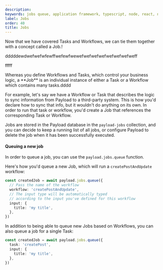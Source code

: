 ```yaml
---
description: 
keywords: jobs queue, application framework, typescript, node, react, nextjs
label: Jobs
order: 40
title: Jobs
---
```


Now that we have covered Tasks and Workflows, we can tie them together with a concept called a Job.!

dddddewdwefwefwfewffwefewfwewefwefwefwefwefwefwefweff

fffff

<Banner type="default">
  Whereas you define Workflows and Tasks, which control your business logic, a **Job** is an individual instance of either a Task or a Workflow which contains many tasks.dddd
</Banner>

For example, let's say we have a Workflow or Task that describes the logic to sync information from Payload to a third-party system. This is how you'd declare how to sync that info, but it wouldn't do anything on its own. In order to run that task or workflow, you'd create a Job that references the corresponding Task or Workflow.

Jobs are stored in the Payload database in the `payload-jobs` collection, and you can decide to keep a running list of all jobs, or configure Payload to delete the job when it has been successfully executed.

#### Queuing a new job

In order to queue a job, you can use the `payload.jobs.queue` function.

Here's how you'd queue a new Job, which will run a `createPostAndUpdate` workflow:

```ts
const createdJob = await payload.jobs.queue({
  // Pass the name of the workflow
  workflow: 'createPostAndUpdate',
  // The input type will be automatically typed
  // according to the input you've defined for this workflow
  input: {
    title: 'my title',
  },
})
```

In addition to being able to queue new Jobs based on Workflows, you can also queue a job for a single Task:

```ts
const createdJob = await payload.jobs.queue({
  task: 'createPost',
  input: {
    title: 'my title',
  },
})
```